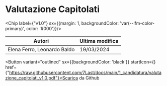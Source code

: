 

# Valutazione Capitolati

<Chip label={"v1.0"} sx={{margin: 1, backgroundColor: 'var(--ifm-color-primary)', color: '#000'}}/>



|           Autori          |Ultima modifica|
|---------------------------|---------------|
|Elena Ferro, Leonardo Baldo|   19/03/2024  |

<Button variant="outlined" sx={{backgroundColor: 'black'}} startIcon={<GithubIcon />} href={"https://raw.githubusercontent.com/7Last/docs/main/1_candidatura/valutazione_capitolati_v1.0.pdf"}>Scarica da Github</Button>
